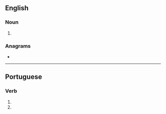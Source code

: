 ==English==

===Noun===
{{head|en|noun form}}

# {{plural of|en|reprove}}

===Anagrams===
* {{anagrams|en|a=eeoprrsv|proverse}}

----

==Portuguese==

===Verb===
{{head|pt|verb form}}

# {{inflection of|pt|reprovar||2|s|pres|subj}}
# {{inflection of|pt|reprovar||2|s|negative|impr}}